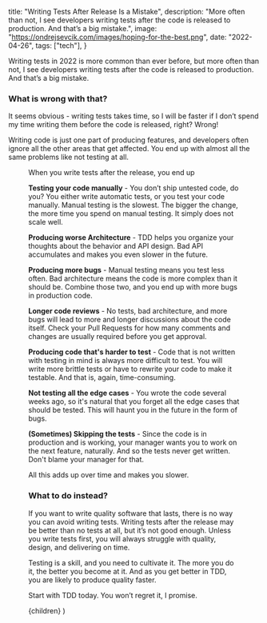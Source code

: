 
  title: "Writing Tests After Release Is a Mistake",
  description:
    "More often than not, I see developers writing tests after the code is released to production. And that’s a big mistake.",
  image: "https://ondrejsevcik.com/images/hoping-for-the-best.png",
  date: "2022-04-26",
  tags: ["tech"],
}

Writing tests in 2022 is more common than ever before, but more often than not, I see developers writing tests after the code is released to production. And that’s a big mistake.

### What is wrong with that?

It seems obvious - writing tests takes time, so I will be faster if I don’t spend my time writing them before the code is released, right? Wrong!

Writing code is just one part of producing features, and developers often ignore all the other areas that get affected. You end up with almost all the same problems like not testing at all.

<Figure
  src="/images/hoping-for-the-best.png"
  alt="Hoping for the best"
  width={2394}
  height={1128}
/>

When you write tests after the release, you end up

**Testing your code manually** - You don’t ship untested code, do you? You either write automatic tests, or you test your code manually. Manual testing is the slowest. The bigger the change, the more time you spend on manual testing. It simply does not scale well.

**Producing worse Architecture** - TDD helps you organize your thoughts about the behavior and API design. Bad API accumulates and makes you even slower in the future.

**Producing more bugs** - Manual testing means you test less often. Bad architecture means the code is more complex than it should be. Combine those two, and you end up with more bugs in production code.

**Longer code reviews** - No tests, bad architecture, and more bugs will lead to more and longer discussions about the code itself. Check your Pull Requests for how many comments and changes are usually required before you get approval.

**Producing code that's harder to test** - Code that is not written with testing in mind is always more difficult to test. You will write more brittle tests or have to rewrite your code to make it testable. And that is, again, time-consuming.

**Not testing all the edge cases** - You wrote the code several weeks ago, so it's natural that you forget all the edge cases that should be tested. This will haunt you in the future in the form of bugs.

**(Sometimes) Skipping the tests** - Since the code is in production and is working, your manager wants you to work on the next feature, naturally. And so the tests never get written. Don't blame your manager for that.

All this adds up over time and makes you slower.

### What to do instead?

If you want to write quality software that lasts, there is no way you can avoid writing tests. Writing tests after the release may be better than no tests at all, but it’s not good enough. Unless you write tests first, you will always struggle with quality, design, and delivering on time.

Testing is a skill, and you need to cultivate it. The more you do it, the better you become at it. And as you get better in TDD, you are likely to produce quality faster.

Start with TDD today. You won’t regret it, I promise.

  <BlogPostLayout meta={meta}>{children}</BlogPostLayout>
)
